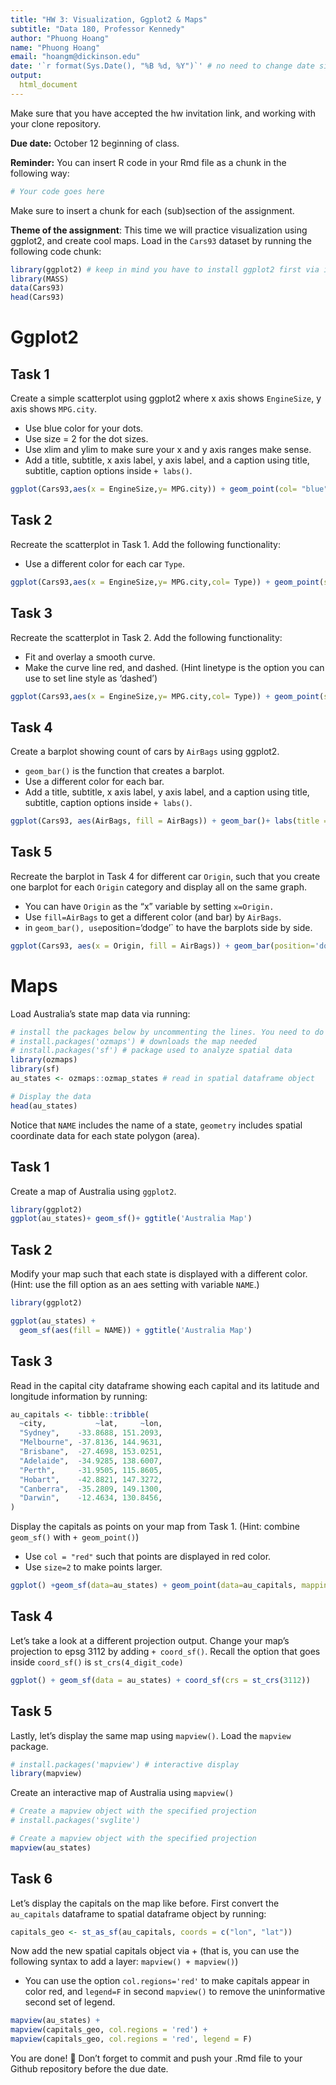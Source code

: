 ```yaml
---
title: "HW 3: Visualization, Ggplot2 & Maps"
subtitle: "Data 180, Professor Kennedy"
author: "Phuong Hoang"
name: "Phuong Hoang"
email: "hoangm@dickinson.edu"
date: '`r format(Sys.Date(), "%B %d, %Y")`' # no need to change date since this line grabs today's date
output: 
  html_document
---
```


Make sure that you have accepted the hw invitation link, and working with your clone repository.

**Due date:** October 12 beginning of class.

**Reminder:** You can insert R code in your Rmd file as a chunk in the following way:
```r
# Your code goes here
```
Make sure to insert a chunk for each (sub)section of the assignment.

**Theme of the assignment**: This time we will practice visualization using ggplot2, and create cool maps. Load in the `Cars93` dataset by running the following code chunk:

```r
library(ggplot2) # keep in mind you have to install ggplot2 first via install.packages() if it's not installed in your machine
library(MASS)
data(Cars93)
head(Cars93)
```

# Ggplot2

## Task 1
Create a simple scatterplot using ggplot2 where x axis shows `EngineSize`, y axis shows `MPG.city`.

* Use blue color for your dots.
* Use size = 2 for the dot sizes.
* Use xlim and ylim to make sure your x and y axis ranges make sense.
* Add a title, subtitle, x axis label, y axis label, and a caption using title, subtitle, caption options inside `+ labs()`.

 
```r
ggplot(Cars93,aes(x = EngineSize,y= MPG.city)) + geom_point(col= "blue", size = 2) + labs(x = "Engine size", y = "Miles/gallon", title = "Engine size and miles/gallon in the city", subtitle = "This is the relationship between engine size and miles/gallon") + xlim(0.5,6) + ylim(10,50) 
```

## Task 2
Recreate the scatterplot in Task 1. Add the following functionality:

* Use a different color for each car `Type`.
```r
ggplot(Cars93,aes(x = EngineSize,y= MPG.city,col= Type)) + geom_point(size = 2) + labs(x = "Engine size", y = "Miles/gallon", title = "Engine size and miles/gallon in the city", subtitle = "This is the relationship between engine size and miles/gallon") + xlim(0.5,6) + ylim(10,50)
```

## Task 3
Recreate the scatterplot in Task 2. Add the following functionality:

* Fit and overlay a smooth curve.
* Make the curve line red, and dashed. (Hint linetype is the option you can use to set line style as 'dashed')

```r
ggplot(Cars93,aes(x = EngineSize,y= MPG.city,col= Type)) + geom_point(size = 2) + labs(x = "Engine size", y = "Miles/gallon", title = "Engine size and miles/gallon in the city", subtitle = "This is the relationship between engine size and miles/gallon") + xlim(0.5,6) + ylim(10,50) + geom_smooth(linetype = 'dashed', col = 'red')
```

## Task 4
Create a barplot showing count of cars by `AirBags` using ggplot2.

* `geom_bar()` is the function that creates a barplot.
* Use a different color for each bar.
* Add a title, subtitle, x axis label, y axis label, and a caption using title, subtitle, caption options inside `+ labs()`.

```r
ggplot(Cars93, aes(AirBags, fill = AirBags)) + geom_bar()+ labs(title = "Airbags Equipment Location", subtitle = "This is the number of different cars with airbag locations")
```

## Task 5
Recreate the barplot in Task 4 for different car `Origin`, such that you create one barplot for each `Origin` category and display all on the same graph.

* You can have `Origin` as the "x" variable by setting `x=Origin.`
* Use `fill=AirBags` to get a different color (and bar) by `AirBags`.
* in `geom_bar(), use `position='dodge'` to have the barplots side by side.

```r
ggplot(Cars93, aes(x = Origin, fill = AirBags)) + geom_bar(position='dodge')+ labs(title = "Cars Origin and Cars' Airbag Equipment", subtitle = "This is the origin for the cars and their condition with airbags")
```

# Maps
Load Australia's state map data via running:
```r
# install the packages below by uncommenting the lines. You need to do this only once.
# install.packages('ozmaps') # downloads the map needed
# install.packages('sf') # package used to analyze spatial data
library(ozmaps)
library(sf)
au_states <- ozmaps::ozmap_states # read in spatial dataframe object

# Display the data
head(au_states)
```
Notice that `NAME` includes the name of a state, `geometry` includes spatial coordinate data for each state polygon (area).

## Task 1
Create a map of Australia using `ggplot2`.
```r
library(ggplot2)
ggplot(au_states)+ geom_sf()+ ggtitle('Australia Map')
```

## Task 2
Modify your map such that each state is displayed with a different color. (Hint: use the fill option as an aes setting with variable `NAME`.)
```r
library(ggplot2)

ggplot(au_states) +
  geom_sf(aes(fill = NAME)) + ggtitle('Australia Map')
```
## Task 3
Read in the capital city dataframe showing each capital and its latitude and longitude information by running:
```r
au_capitals <- tibble::tribble( 
  ~city,           ~lat,     ~lon,
  "Sydney",    -33.8688, 151.2093,  
  "Melbourne", -37.8136, 144.9631, 
  "Brisbane",  -27.4698, 153.0251, 
  "Adelaide",  -34.9285, 138.6007, 
  "Perth",     -31.9505, 115.8605, 
  "Hobart",    -42.8821, 147.3272, 
  "Canberra",  -35.2809, 149.1300, 
  "Darwin",    -12.4634, 130.8456, 
)
```

Display the capitals as points on your map from Task 1. (Hint: combine `geom_sf()` with `+ geom_point()`)

* Use `col = "red"` such that points are displayed in red color.
* Use `size=2` to make points larger.

```r
ggplot() +geom_sf(data=au_states) + geom_point(data=au_capitals, mapping = aes(x= lon, y = lat),color = 'red', size = 2)
```


## Task 4
Let's take a look at a different projection output. Change your map's projection to epsg 3112 by adding `+ coord_sf()`. Recall the option that goes inside `coord_sf()` is `st_crs(4_digit_code)`
```r
ggplot() + geom_sf(data = au_states) + coord_sf(crs = st_crs(3112))
```

## Task 5
Lastly, let's display the same map using `mapview()`. Load the `mapview` package.

```r
# install.packages('mapview') # interactive display
library(mapview)
```
Create an interactive map of Australia using `mapview()`

```r
# Create a mapview object with the specified projection
# install.packages('svglite')
```

```r
# Create a mapview object with the specified projection
mapview(au_states)
```

## Task 6
Let's display the capitals on the map like before. First convert the `au_capitals` dataframe to spatial dataframe object by running:
```r
capitals_geo <- st_as_sf(au_capitals, coords = c("lon", "lat"))
```

Now add the new spatial capitals object via + (that is, you can use the following syntax to add a layer: `mapview() + mapview()`)

* You can use the option `col.regions='red'` to make capitals appear in color red, and `legend=F` in second `mapview()` to remove the uninformative second set of legend. 

```r
mapview(au_states) + 
mapview(capitals_geo, col.regions = 'red') + 
mapview(capitals_geo, col.regions = 'red', legend = F)
```



You are done! 🏁 Don't forget to commit and push your .Rmd file to your Github repository before the due date.


